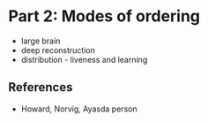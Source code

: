 
# Part 2: Modes of ordering

- large brain
- deep reconstruction
- distribution - liveness and learning

## References

- Howard, Norvig, Ayasda person
